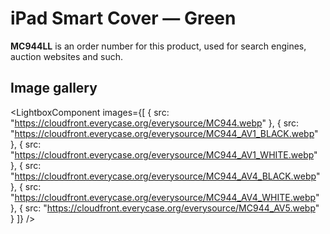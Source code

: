 
# iPad Smart Cover — Green

<Callout type='info' emoji='👉🏻'>**MC944LL** is an order number for this product, used for search engines, auction websites and such.</Callout>

## Image gallery

<LightboxComponent
    images={[
      {
        src: "https://cloudfront.everycase.org/everysource/MC944.webp"
      },
      {
        src: "https://cloudfront.everycase.org/everysource/MC944_AV1_BLACK.webp"
      },
      {
        src: "https://cloudfront.everycase.org/everysource/MC944_AV1_WHITE.webp"
      },
      {
        src: "https://cloudfront.everycase.org/everysource/MC944_AV4_BLACK.webp"
      },
      {
        src: "https://cloudfront.everycase.org/everysource/MC944_AV4_WHITE.webp"
      },
      {
        src: "https://cloudfront.everycase.org/everysource/MC944_AV5.webp"
      }
    ]}
  />
